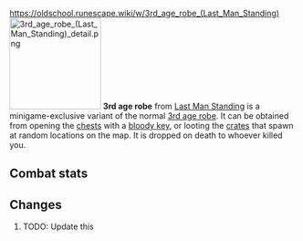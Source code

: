 https://oldschool.runescape.wiki/w/3rd_age_robe_(Last_Man_Standing)
{{Infobox Item
|name = 3rd age robe
|image = [[File:3rd age robe (Last Man Standing).png]]
|release = [[4 August]] [[2016]]
|update = Last Man Standing Beta and Splashing Restrictions  # TODO: Update this
|members = No
|quest = No
|tradeable = No
|placeholder = No
|equipable = Yes
|stackable = No
|noteable = Yes
|options = Wield, Drop   # TODO: Update this
|examine = Fabulously ancient mage protection enchanted in the 3rd Age.
|value = 40
|alchable = No
|weight = 1.8
|id = 20577
}}
[[File:3rd age robe (Last Man Standing) detail.png|160px|left]]
'''3rd age robe''' from [[Last Man Standing]] is a minigame-exclusive variant of the normal [[3rd age robe]]. It can be obtained from opening the [[Chest (Last Man Standing)|chests]] with a [[bloody key]], or looting the [[Crate (Last Man Standing)|crates]] that spawn at random locations on the map. It is dropped on death to whoever killed you.

==Combat stats==
{{Infobox Bonuses
|astab = 0
|aslash = 0
|acrush = 0
|amagic = 19
|arange = 0
|dstab = 0
|dslash = 0
|dcrush = 0
|dmagic = 19
|drange = 0
|str = 0
|rstr = 0
|mdmg = 1
|prayer = 0
|slot = legs
|image = [[File:3rd age robe equipped male.png|160px]]
|altimage = [[File:3rd age robe equipped female.png|160px]]
}}

==Changes==
# TODO: Update this
{{Subject changes header}}
{{Subject changes
|date = 4 August 2016
|update = Last Man Standing
|change = The item was made fully available with the release of Last Man Standing.
}}
{{Subject changes footer}}

{{Last Man Standing In-game Items}}